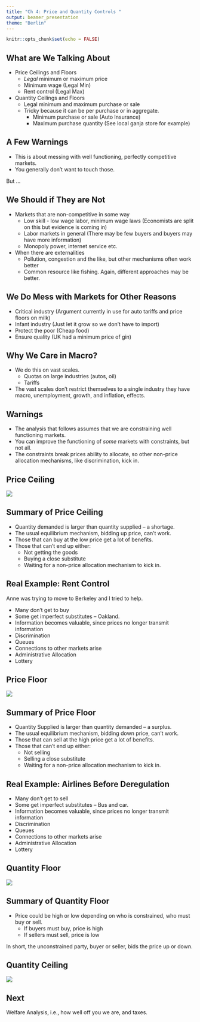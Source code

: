 ```yaml
---
title: "Ch 4: Price and Quantity Controls "
output: beamer_presentation
theme: "Berlin"
---
```


```r
knitr::opts_chunk$set(echo = FALSE)
```

## What are We Talking About

+ Price Ceilings and Floors
    + *Legal* minimum or maximum price
    + Minimum wage (Legal Min)
    + Rent control (Legal Max)
    
+ Quantity Ceilings and Floors
    + Legal minimum and maximum purchase or sale
    + Tricky because it can be per purchase or in aggregate.
        + Minimum purchase or sale (Auto Insurance)
        + Maximum purchase quantity (See local ganja store for example)

## A Few Warnings

+ This is about messing with well functioning, perfectly competitive markets. 
+ You generally don't want to touch those.


But ...

## We Should if They are Not

+ Markets that are non-competitive in some way
    + Low skill - low wage labor, minimum wage laws (Economists are split on this but evidence is coming in)
    + Labor markets in general (There may be few buyers and buyers may have more information)
    + Monopoly power, internet service etc.
+ When there are externalities
    + Pollution, congestion and the like, but other mechanisms often work better
    + Common resource like fishing.  Again, different approaches may be better.
    
    
## We Do Mess with Markets for Other Reasons

+ Critical industry (Argument currently in use for auto tariffs and price floors on milk)
+ Infant industry (Just let it grow so we don't have to import)
+ Protect the poor (Cheap food)
+ Ensure quality (UK had a minimum price of gin)


## Why We Care in Macro?

+ We do this on vast scales.
    + Quotas on large industries (autos, oil)
    + Tariffs
+ The vast scales don't restrict themselves to a single industry they have macro, unemployment, growth, and inflation, effects.


##  Warnings

+ The analysis that follows assumes that we are constraining well functioning markets.
+ You can improve the functioning of *some* markets with constraints, but not all.
+ The constraints break prices ability to allocate, so other non-price allocation mechanisms, like discrimination, kick in.

## Price Ceiling

![](StartConstraints.png)


## Summary of Price Ceiling

+ Quantity demanded is larger than quantity supplied -- a shortage.
+ The usual equilibrium mechanism, bidding up price, can't work.
+ Those that can buy at the low price get a lot of benefits.
+ Those that can't end up either:
    + Not getting the goods
    + Buying a close substitute
    + Waiting for a non-price allocation mechanism to kick in.
    
## Real Example: Rent Control

Anne was trying to move to Berkeley and I tried to help.

+ Many don't get to buy
+ Some get imperfect substitutes -- Oakland.
+ Information becomes valuable, since prices no longer transmit information
+ Discrimination
+ Queues
+ Connections to other markets arise
+ Administrative Allocation
+ Lottery


## Price Floor

![](StartConstraints.png)


## Summary of Price Floor

+ Quantity Supplied is larger than quantity demanded -- a surplus.
+ The usual equilibrium mechanism, bidding down price, can't work.
+ Those that can sell at the high price get a lot of benefits.
+ Those that can't end up either:
    + Not selling
    + Selling a close substitute
    + Waiting for a non-price allocation mechanism to kick in.


## Real Example: Airlines Before Deregulation

+ Many don't get to sell
+ Some get imperfect substitutes -- Bus and car.
+ Information becomes valuable, since prices no longer transmit information
+ Discrimination
+ Queues
+ Connections to other markets arise
+ Administrative Allocation
+ Lottery

## Quantity Floor


![](StartConstraints.png)


## Summary of Quantity Floor

+ Price could be high or low depending on who is constrained, who must buy or sell.
    + If buyers must buy, price is high
    + If sellers must sell, price is low

In short, the unconstrained party, buyer or seller, bids the price up or down.

## Quantity Ceiling


![](StartConstraints.png)


## Next

Welfare Analysis, i.e., how well off you we are, and taxes.
